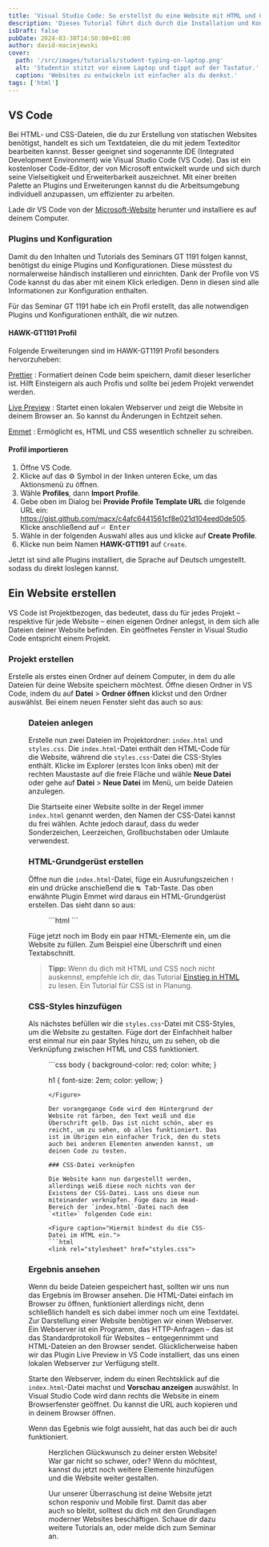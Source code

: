 ```yaml
---
title: 'Visual Studio Code: So erstellst du eine Website mit HTML und CSS'
description: 'Dieses Tutorial führt dich durch die Installation und Konfiguration von Visual Studio Code und zeigt dir Schritt für Schritt, wie du eine Website entwickeln kannst.'
isDraft: false
pubDate: 2024-03-30T14:50:00+01:00
author: david-maciejewski
cover:
  path: '/src/images/tutorials/student-typing-on-laptop.png'
  alt: 'Studentin stitzt vor einem Laptop und tippt auf der Tastatur.'
  caption: 'Websites zu entwickeln ist einfacher als du denkst.'
tags: ['html']
---
```



## VS Code

Bei HTML- und CSS-Dateien, die du zur Erstellung von statischen Websites benötigst, handelt es sich um Textdateien, die du mit jedem Texteditor bearbeiten kannst. Besser geeignet sind sogenannte IDE (Integrated Development Environment) wie Visual Studio Code (VS Code). Das ist ein kostenloser Code-Editor, der von Microsoft entwickelt wurde und sich durch seine Vielseitigkeit und Erweiterbarkeit auszeichnet. Mit einer breiten Palette an Plugins und Erweiterungen kannst du die Arbeitsumgebung individuell anzupassen, um effizienter zu arbeiten.

Lade dir VS Code von der [Microsoft-Website](https://code.visualstudio.com/) herunter und installiere es auf deinem Computer.

### Plugins und Konfiguration

Damit du den Inhalten und Tutorials des Seminars GT 1191 folgen kannst, benötigst du einige Plugins und Konfigurationen. Diese müsstest du normalerweise händisch installieren und einrichten. Dank der Profile von VS Code kannst du das aber mit einem Klick erledigen. Denn in diesen sind alle Informationen zur Konfiguration enthalten.

Für das Seminar GT 1191 habe ich ein Profil erstellt, das alle notwendigen Plugins und Konfigurationen enthält, die wir nutzen.

#### HAWK-GT1191 Profil

Folgende Erweiterungen sind im HAWK-GT1191 Profil besonders hervorzuheben:

[Prettier](https://marketplace.visualstudio.com/items?itemName=esbenp.prettier-vscode)
: Formatiert deinen Code beim speichern, damit dieser leserlicher ist. Hilft Einsteigern als auch Profis und sollte bei jedem Projekt verwendet werden.

[Live Preview](https://marketplace.visualstudio.com/items?itemName=ms-vscode.live-server)
: Startet einen lokalen Webserver und zeigt die Website in deinem Browser an. So kannst du Änderungen in Echtzeit sehen.

[Emmet](https://docs.emmet.io/)
: Ermöglicht es, HTML und CSS wesentlich schneller zu schreiben.

#### Profil importieren

1. Öffne VS Code.
2. Klicke auf das ⚙ Symbol in der linken unteren Ecke, um das Aktionsmenü zu öffnen.
3. Wähle **Profiles**, dann **Import Profile**.
5. Gebe oben im Dialog bei **Provide Profile Template URL** die folgende URL ein: https://gist.github.com/macx/c4afc6441561cf8e021d104eed0de505.
Klicke anschließend auf <kbd>⏎ Enter</kbd>
6. Wähle in der folgenden Auswahl alles aus und klicke auf **Create Profile**.
8. Klicke nun beim Namen **HAWK-GT1191** auf `Create`.

Jetzt ist sind alle Plugins installiert, die Sprache auf Deutsch umgestellt. sodass du direkt loslegen kannst.

## Ein Website erstellen

VS Code ist Projektbezogen, das bedeutet, dass du für jedes Projekt – respektive für jede Website – einen eigenen Ordner anlegst, in dem sich alle Dateien deiner Website befinden. Ein geöffnetes Fenster in Visual Studio Code entspricht einem Projekt.

### Projekt erstellen

Erstelle als erstes einen Ordner auf deinem Computer, in dem du alle Dateien für deine Website speichern möchtest. Öffne diesen Ordner in VS Code, indem du auf **Datei** > **Ordner öffnen** klickst und den Ordner auswählst. Bei einem neuen Fenster sieht das auch so aus:

<Figure imagePath="/src/images/tutorials/vscode-new-window.png" caption="Vistual Studio Code" alt="Neues Fenster in Visual Studio Code, hervorgehoben ist der Button „Ordner öffnen“." />

### Dateien anlegen

Erstelle nun zwei Dateien im Projektordner: `index.html` und `styles.css`. Die `index.html`-Datei enthält den HTML-Code für die Website, während die `styles.css`-Datei die CSS-Styles enthält. Klicke im Explorer (erstes Icon links oben) mit der rechten Maustaste auf die freie Fläche und wähle **Neue Datei** oder gehe auf **Datei** > **Neue Datei** im Menü, um beide Dateien anzulegen.

Die Startseite einer Website sollte in der Regel immer `index.html` genannt werden, den Namen der CSS-Datei kannst du frei wählen. Achte jedoch darauf, dass du weder Sonderzeichen, Leerzeichen, Großbuchstaben oder Umlaute verwendest.

### HTML-Grundgerüst erstellen

Öffne nun die `index.html`-Datei, füge ein Ausrufungszeichen `!` ein und drücke anschießend die <kbd>↹ Tab</kbd>-Taste. Das oben erwähnte Plugin Emmet wird daraus ein HTML-Grundgerüst erstellen. Das sieht dann so aus:

<Figure caption="index.html">
  ```html
  <!DOCTYPE html>
  <html lang="de">
  <head>
    <meta charset="UTF-8">
    <meta name="viewport" content="width=device-width, initial-scale=1.0">
    <title>Document</title>
  </head>
  <body>

  </body>
  </html>
  ```
</Figure>

Füge jetzt noch im Body ein paar HTML-Elemente ein, um die Website zu füllen. Zum Beispiel eine Überschrift und einen Textabschnitt.

> **Tipp:** Wenn du dich mit HTML und CSS noch nicht auskennst, empfehle ich dir, das Tutorial [Einstieg in HTML](/tutorials/einstieg-in-html/) zu lesen. Ein Tutorial für CSS ist in Planung.

### CSS-Styles hinzufügen

Als nächstes befüllen wir die `styles.css`-Datei mit CSS-Styles, um die Website zu gestalten. Füge dort der Einfachheit halber erst einmal nur ein paar Styles hinzu, um zu sehen, ob die Verknüpfung zwischen HTML und CSS funktioniert.

<Figure caption="styles.css">
  ```css
  body {
    background-color: red;
    color: white;
  }

  h1 {
    font-size: 2em;
    color: yellow;
  }
  ```
</Figure>

Der vorangegange Code wird den Hintergrund der Website rot färben, den Text weiß und die Überschrift gelb. Das ist nicht schön, aber es reicht, um zu sehen, ob alles funktioniert. Das ist im Übrigen ein einfacher Trick, den du stets auch bei anderen Elementen anwenden kannst, um deinen Code zu testen.

### CSS-Datei verknüpfen

Die Website kann nun dargestellt werden, allerdings weiß diese noch nichts von der Existens der CSS-Datei. Lass uns diese nun miteinander verknüpfen. Füge dazu im Head-Bereich der `index.html`-Datei nach dem `<title>` folgenden Code ein:

<Figure caption="Hiermit bindest du die CSS-Datei im HTML ein.">
  ```html
  <link rel="stylesheet" href="styles.css">
  ```
</Figure>

### Ergebnis ansehen

Wenn du beide Dateien gespeichert hast, sollten wir uns nun das Ergebnis im Browser ansehen. Die HTML-Datei einfach im Browser zu öffnen, funktioniert allerdings nicht, denn schließlich handelt es sich dabei immer noch um eine Textdatei. Zur Darstellung einer Website benötigen wir einen Webserver. Ein Webserver ist ein Programm, das HTTP-Anfragen – das ist das Standardprotokoll für Websites – entgegennimmt und HTML-Dateien an den Browser sendet. Glücklicherweise haben wir das Plugin Live Preview in VS Code installiert, das uns einen lokalen Webserver zur Verfügung stellt.

Starte den Webserver, indem du einen Rechtsklick auf die `index.html`-Datei machst und **Vorschau anzeigen** auswählst. In Visual Studio Code wird dann rechts die Website in einem Browserfenster geöffnet. Du kannst die URL auch kopieren und in deinem Browser öffnen.

Wenn das Egebnis wie folgt aussieht, hat das auch bei dir auch funktioniert.

<Figure imagePath="/src/images/tutorials/website-in-vscode.png" caption="Bei Erfolg erstrahlt deine Website in rot." alt="Visual Studio Code mit der Vorschau der Website: Roter Hintergrund, weiße Textfarbe." />

Herzlichen Glückwunsch zu deiner ersten Website! War gar nicht so schwer, oder? Wenn du möchtest, kannst du jetzt noch weitere Elemente hinzufügen und die Website weiter gestalten.

Uur unserer Überraschung ist deine Website jetzt schon responiv und Mobile first. Damit das aber auch so bleibt, solltest du dich mit den Grundlagen moderner Websites beschäftigen. Schaue dir dazu weitere Tutorials an, oder melde dich zum Seminar an.

